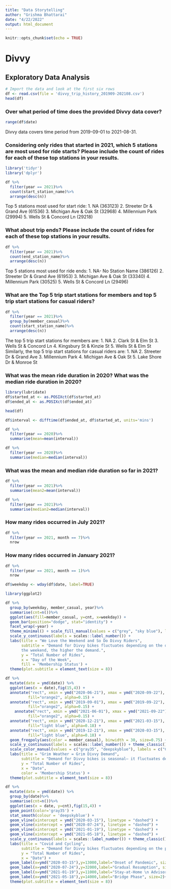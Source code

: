 ```yaml
---
title: "Data Storytelling"
author: "Grishma Bhattarai"
date: "4/22/2022"
output: html_document
---
```


```r
knitr::opts_chunk$set(echo = TRUE)
```
# Divvy
## Exploratory Data Analysis

```r
# Import the data and look at the first six rows
df <- read.csv(file = 'divvy_trip_history_201909-202108.csv')
head(df)
```
### Over what period of time does the provided Divvy data cover?
```r
range(df$date)
```
Divvy data covers time period from 2019-09-01 to 2021-08-31.

### Considering only rides that started in 2021, which 5 stations are most used for ride starts? Please include the count of rides for each of these top stations in your results.
```r
library('tidyr')
library('dplyr')
```

```r
df %>% 
  filter(year == 2021)%>%
  count(start_station_name)%>%
  arrange(desc(n))
```
Top 5 stations most used for start ride:
1. NA (363123)
2. Streeter Dr & Grand Ave (61536)
3. Michigan Ave & Oak St (32968)
4. Millennium Park (29994)
5. Wells St & Concord Ln (29218)


### What about trip ends? Please include the count of rides for each of these top stations in your results.
```r
df %>% 
  filter(year == 2021)%>%
  count(end_station_name)%>%
  arrange(desc(n))
```
Top 5 stations most used for ride ends:
1. NA- No Station Name (386126)
2. Streeter Dr & Grand Ave (61953)
3. Michigan Ave & Oak St (33340)
4. Millennium Park (30525)
5. Wells St & Concord Ln (29496)

### What are the Top 5 trip start stations for members and top 5 trip start stations for casual riders?
```r
df %>% 
  filter(year == 2021)%>%
  group_by(member_casual)%>%
  count(start_station_name)%>%
  arrange(desc(n))
```
The top 5 trip start stations for members are: 
1. NA
2. Clark St & Elm St
3. Wells St & Concord Ln
4. Kingsbury St & Kinzie St
5. Wells St & Elm St
Similarly, the top 5 trip start stations for casual riders are:
1. NA
2. Streeter Dr & Grand Ave
3. Millennium Park
4. Michigan Ave & Oak St
5. Lake Shore Dr & Monroe St

### What was the mean ride duration in 2020? What was the median ride duration in 2020? 

```r
library(lubridate)
df$started_at <- as.POSIXct(df$started_at) 
df$ended_at <- as.POSIXct(df$ended_at) 
```

```r
head(df)
```

```r
df$interval <- difftime(df$ended_at, df$started_at, units='mins')
```

```r
df %>% 
  filter(year == 2020)%>%
  summarise(mean=mean(interval))
```
```r
df %>% 
  filter(year == 2020)%>%
  summarise(median=median(interval))
```


### What was the mean and median ride duration so far in 2021? 
```r
df %>% 
  filter(year == 2021)%>%
  summarise(mean2=mean(interval))
```

```r
df %>% 
  filter(year == 2021)%>%
  summarise(median2=median(interval))
```


### How many rides occurred in July 2021? 

```r
df %>% 
  filter(year == 2021, month == 7)%>%
  nrow
```

### How many rides occurred in January 2021?
```r
df %>% 
  filter(year == 2021, month == 1)%>%
  nrow
```

```r
df$weekday <- wday(df$date, label=TRUE)
```

```r
library(ggplot2)
```

```r
df %>%
  group_by(weekday, member_casual, year)%>%
  summarise(cnt=n())%>%
  ggplot(aes(fill=member_casual, y=cnt, x=weekday)) + 
  geom_bar(position="dodge", stat="identity") +
  facet_wrap(~year) + 
  theme_minimal() + scale_fill_manual(values = c("grey", "sky blue"), labels = c("Casual", "Member")) +
  scale_y_continuous(labels = scales::label_number()) +
  labs(title = "We Love the Weekend and So Do Divvy Riders",
       subtitle = "Demand for Divvy bikes fluctuates depending on the day of the week– the closer 
       the weekend, the higher the demand.",
       y = "Total Number of Rides",
       x = "Day of the Week",
       fill = 'Membership Status') + 
  theme(plot.subtitle = element_text(size = 8))
```



```r
df %>%
  mutate(date = ymd(date)) %>%
  ggplot(aes(x = date),fig(15,4)) +
  annotate("rect", xmin = ymd("2020-06-21"), xmax = ymd("2020-09-22"), ymin = -Inf, ymax = Inf, 
          fill="orange2", alpha=0.15) +
  annotate("rect", xmin = ymd("2019-09-01"), xmax = ymd("2019-09-22"), ymin = -Inf, ymax = Inf, 
          fill="orange2", alpha=0.15) +
    annotate("rect", xmin = ymd("2021-06-01"), xmax = ymd("2021-09-22"), ymin = -Inf, ymax = Inf, 
          fill="orange2", alpha=0.15) +
  annotate("rect", xmin = ymd("2020-12-21"), xmax = ymd("2021-03-15"), ymin = -Inf, ymax = Inf, 
          fill="light blue", alpha=0.18) +
  annotate("rect", xmin = ymd("2019-12-21"), xmax = ymd("2020-03-15"), ymin = -Inf, ymax = Inf, 
          fill="light blue", alpha=0.18) +
  geom_freqpoly(aes(color = member_casual), binwidth = 30, size=0.75) +
  scale_y_continuous(labels = scales::label_number()) + theme_classic()+
  scale_color_manual(values = c("gray35", "deepskyblue"), labels = c("Casual", "Member")) +
  labs(title = "Grim Weather = Grim Divvy Demand",
       subtitle = "Demand for Divvy bikes is seasonal– it fluctuates depending on whether it is summer or winter.",
       y = "Total Number of Rides",
       x = "Date",
       color = 'Membership Status') + 
  theme(plot.subtitle = element_text(size = 8))
```




```r

df %>%
  mutate(date = ymd(date)) %>%
  group_by(date)%>%
  summarise(cnt=n())%>%
  ggplot(aes(x = date, y=cnt),fig(15,4)) +
  geom_point(color='gray35') +
  stat_smooth(colour = 'deepskyblue') +
  geom_vline(xintercept = ymd("2020-03-15"), linetype = "dashed") +
  geom_vline(xintercept = ymd("2020-07-24"), linetype = "dashed") +
  geom_vline(xintercept = ymd("2021-01-19"), linetype = "dashed") +
  geom_vline(xintercept = ymd("2021-05-18"), linetype = "dashed") +
  scale_y_continuous(labels = scales::label_number()) + theme_classic() +
  labs(title = "Covid and Cycling",
       subtitle = "Demand for Divvy bikes fluctuates depending on the pandemic restrictions.",
       y = "Total Number of Rides",
       x = "Date") +
  geom_label(x=ymd("2020-03-15"),y=13000,label="Onset of Pandemic", size=2) +
  geom_label(x=ymd("2020-07-24"),y=32000,label="Gradual Resumption", size=2) +
  geom_label(x=ymd("2021-01-19"),y=11000,label="Stay-at-Home \n Advisory Re-Issued", size=2)+
  geom_label(x=ymd("2021-05-18"),y=14000,label="Bridge Phase", size=2)+ 
  theme(plot.subtitle = element_text(size = 8))

```


